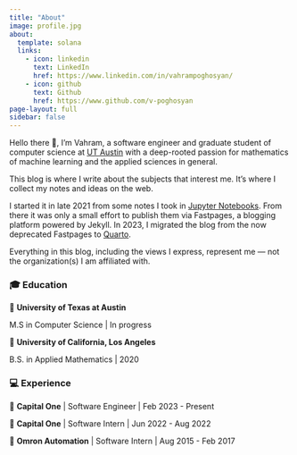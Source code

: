 ```yaml
---
title: "About"
image: profile.jpg
about:
  template: solana
  links:
    - icon: linkedin
      text: LinkedIn
      href: https://www.linkedin.com/in/vahrampoghosyan/
    - icon: github
      text: Github
      href: https://www.github.com/v-poghosyan
page-layout: full
sidebar: false
---
```


Hello there 👋, I'm Vahram, a software engineer and graduate student of computer science at [UT Austin](https://www.utexas.edu/) with a deep-rooted passion for mathematics of machine learning and the applied sciences in general.

This blog is where I write about the subjects that interest me. It's where I collect my notes and ideas on the web.

I started it in late 2021 from some notes I took in [Jupyter Notebooks](https://jupyter.org/). From there it was only a small effort to publish them via Fastpages, a blogging platform powered by Jekyll. In 2023, I migrated the blog from the now deprecated Fastpages to [Quarto](https://quarto.org/docs).

::: {.callout-tip title="Disclaimer" appearance="minimal" collapse="true"}
Everything in this blog, including the views I express, represent me — not the organization(s) I am affiliated with. 
:::

### 🎓 Education

🔹 **University of Texas at Austin**

M.S in Computer Science | In progress

🔹 **University of California, Los Angeles**

B.S. in Applied Mathematics | 2020

### 💻 Experience

🔸 **Capital One** | Software Engineer | Feb 2023 - Present

🔸 **Capital One** | Software Intern | Jun 2022 - Aug 2022

🔸 **Omron Automation** | Software Intern | Aug 2015 - Feb 2017